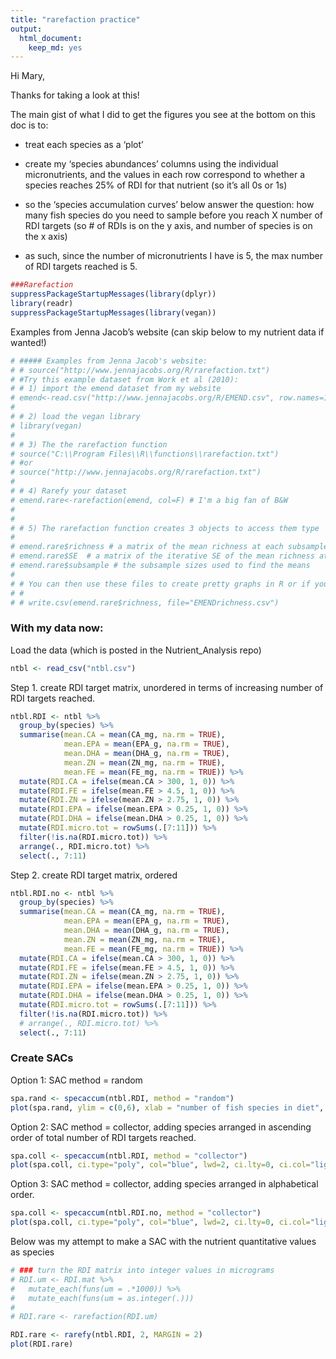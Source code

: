 ```yaml
---
title: "rarefaction practice"
output: 
  html_document: 
    keep_md: yes
---
```


Hi Mary,

Thanks for taking a look at this!

The main gist of what I did to get the figures you see at the bottom on this doc is to:

* treat each species as a 'plot'

* create my 'species abundances' columns using the individual micronutrients, and the values in each row correspond to whether a species reaches 25% of RDI for that nutrient (so it's all 0s or 1s)

* so the 'species accumulation curves' below answer the question: how many fish species do you need to sample before you reach X number of RDI targets (so # of RDIs is on the y axis, and number of species is on the x axis)

* as such, since the number of micronutrients I have is 5, the max number of RDI targets reached is 5.

```r
###Rarefaction
suppressPackageStartupMessages(library(dplyr))
library(readr)
suppressPackageStartupMessages(library(vegan))
```

Examples from Jenna Jacob's website (can skip below to my nutrient data if wanted!)
```r
# ##### Examples from Jenna Jacob's website:
# # source("http://www.jennajacobs.org/R/rarefaction.txt")
# #Try this example dataset from Work et al (2010):
# # 1) import the emend dataset from my website
# emend<-read.csv("http://www.jennajacobs.org/R/EMEND.csv", row.names=1)
# 
# # 2) load the vegan library
# library(vegan)
# 
# # 3) The the rarefaction function
# source("C:\\Program Files\\R\\functions\\rarefaction.txt")
# #or 
# source("http://www.jennajacobs.org/R/rarefaction.txt")
# 
# # 4) Rarefy your dataset
# emend.rare<-rarefaction(emend, col=F) # I'm a big fan of B&W
# 
# 
# # 5) The rarefaction function creates 3 objects to access them type
# 
# emend.rare$richness # a matrix of the mean richness at each subsample
# emend.rare$SE  # a matrix of the iterative SE of the mean richness at each subsample
# emend.rare$subsample # the subsample sizes used to find the means
# 
# # You can then use these files to create pretty graphs in R or if you must you can export then with
# # 
# # write.csv(emend.rare$richness, file="EMENDrichness.csv")
```

### With my data now:
Load the data (which is posted in the Nutrient_Analysis repo)
```r
ntbl <- read_csv("ntbl.csv")
```


Step 1. create RDI target matrix, unordered in terms of increasing number of RDI targets reached.
```r
ntbl.RDI <- ntbl %>% 
  group_by(species) %>% 
  summarise(mean.CA = mean(CA_mg, na.rm = TRUE),
            mean.EPA = mean(EPA_g, na.rm = TRUE), 
            mean.DHA = mean(DHA_g, na.rm = TRUE), 
            mean.ZN = mean(ZN_mg, na.rm = TRUE), 
            mean.FE = mean(FE_mg, na.rm = TRUE)) %>% 
  mutate(RDI.CA = ifelse(mean.CA > 300, 1, 0)) %>% 
  mutate(RDI.FE = ifelse(mean.FE > 4.5, 1, 0)) %>% 
  mutate(RDI.ZN = ifelse(mean.ZN > 2.75, 1, 0)) %>% 
  mutate(RDI.EPA = ifelse(mean.EPA > 0.25, 1, 0)) %>% 
  mutate(RDI.DHA = ifelse(mean.DHA > 0.25, 1, 0)) %>% 
  mutate(RDI.micro.tot = rowSums(.[7:11])) %>% 
  filter(!is.na(RDI.micro.tot)) %>% 
  arrange(., RDI.micro.tot) %>% 
  select(., 7:11)
```

Step 2. create RDI target matrix, ordered
```r
ntbl.RDI.no <- ntbl %>% 
  group_by(species) %>% 
  summarise(mean.CA = mean(CA_mg, na.rm = TRUE),
            mean.EPA = mean(EPA_g, na.rm = TRUE), 
            mean.DHA = mean(DHA_g, na.rm = TRUE), 
            mean.ZN = mean(ZN_mg, na.rm = TRUE), 
            mean.FE = mean(FE_mg, na.rm = TRUE)) %>% 
  mutate(RDI.CA = ifelse(mean.CA > 300, 1, 0)) %>% 
  mutate(RDI.FE = ifelse(mean.FE > 4.5, 1, 0)) %>% 
  mutate(RDI.ZN = ifelse(mean.ZN > 2.75, 1, 0)) %>% 
  mutate(RDI.EPA = ifelse(mean.EPA > 0.25, 1, 0)) %>% 
  mutate(RDI.DHA = ifelse(mean.DHA > 0.25, 1, 0)) %>% 
  mutate(RDI.micro.tot = rowSums(.[7:11])) %>% 
  filter(!is.na(RDI.micro.tot)) %>% 
  # arrange(., RDI.micro.tot) %>% 
  select(., 7:11)
```

### Create SACs
Option 1: SAC method = random
```r
spa.rand <- specaccum(ntbl.RDI, method = "random")
plot(spa.rand, ylim = c(0,6), xlab = "number of fish species in diet", ylab = "number of distinct RDI targets reached")
```

Option 2: SAC method = collector, adding species arranged in ascending order of total number of RDI targets reached. 
```r
spa.coll <- specaccum(ntbl.RDI, method = "collector")
plot(spa.coll, ci.type="poly", col="blue", lwd=2, ci.lty=0, ci.col="lightblue", ylim = c(0,6), xlab = "number of fish species in diet", ylab = "number of distinct RDI targets reached") #males a prettier plot
```

Option 3: SAC method = collector, adding species arranged in alphabetical order.
```r
spa.coll <- specaccum(ntbl.RDI.no, method = "collector")
plot(spa.coll, ci.type="poly", col="blue", lwd=2, ci.lty=0, ci.col="lightblue", ylim = c(0,6), xlab = "number of fish species in diet", ylab = "number of distinct RDI targets reached") #males a prettier plot
```

Below was my attempt to make a SAC with the nutrient quantitative values as species

```r
# ### turn the RDI matrix into integer values in micrograms
# RDI.um <- RDI.mat %>% 
#   mutate_each(funs(um = .*1000)) %>% 
#   mutate_each(funs(um = as.integer(.)))
# 
# RDI.rare <- rarefaction(RDI.um)

RDI.rare <- rarefy(ntbl.RDI, 2, MARGIN = 2)
plot(RDI.rare)

```
